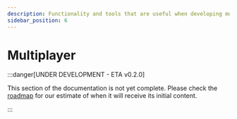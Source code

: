 ```yaml
---
description: Functionality and tools that are useful when developing multiplayer games.
sidebar_position: 6
---
```



# Multiplayer

:::danger[UNDER DEVELOPMENT - ETA v0.2.0]

This section of the documentation is not yet complete. Please check the [roadmap](https://github.com/orgs/dotBunny/projects/6/views/2) for our estimate of when it will receive its initial content. 

:::

<PluginDetails moduleName="NexusMultiplayer" />
<DocCardList />